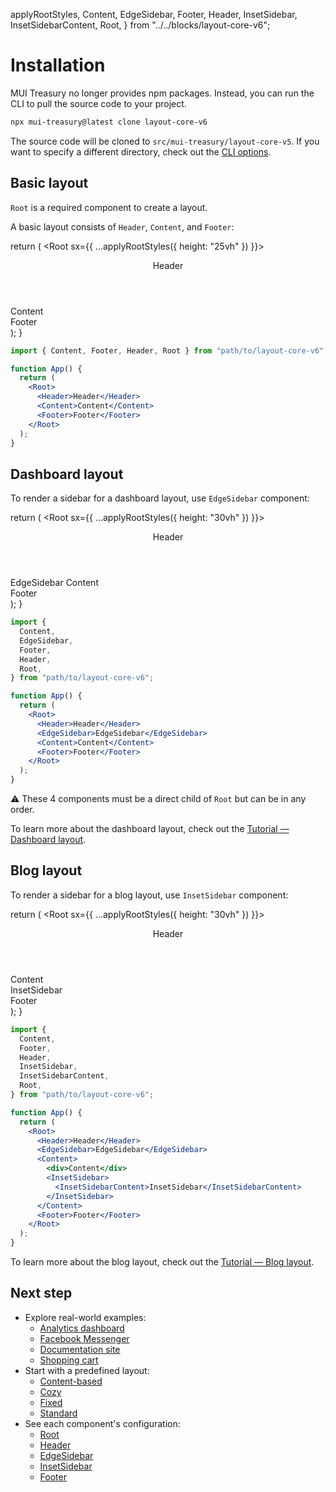   applyRootStyles,
  Content,
  EdgeSidebar,
  Footer,
  Header,
  InsetSidebar,
  InsetSidebarContent,
  Root,
} from "../../blocks/layout-core-v6";

<Meta title="Layout v6/Installation" />

# Installation

MUI Treasury no longer provides npm packages.
Instead, you can run the CLI to pull the source code to your project.

```sh
npx mui-treasury@latest clone layout-core-v6
```

The source code will be cloned to `src/mui-treasury/layout-core-v5`.
If you want to specify a different directory, check out the [CLI options](/docs/cli--docs#clone).

## Basic layout

`Root` is a required component to create a layout.

A basic layout consists of `Header`, `Content`, and `Footer`:

  return (
    <Root sx={{ ...applyRootStyles({ height: "25vh" }) }}>
      <Header className="px-2">Header</Header>
      <Content className="p-2">Content</Content>
      <Footer className="p-2">Footer</Footer>
    </Root>
  );
}

<section className="demo-container">
  <Demo />
</section>

```jsx
import { Content, Footer, Header, Root } from "path/to/layout-core-v6";

function App() {
  return (
    <Root>
      <Header>Header</Header>
      <Content>Content</Content>
      <Footer>Footer</Footer>
    </Root>
  );
}
```

## Dashboard layout

To render a sidebar for a dashboard layout, use `EdgeSidebar` component:

  return (
    <Root sx={{ ...applyRootStyles({ height: "30vh" }) }}>
      <Header className="p-2">Header</Header>
      <EdgeSidebar className="p-2">EdgeSidebar</EdgeSidebar>
      <Content className="p-2">Content</Content>
      <Footer className="p-2">Footer</Footer>
    </Root>
  );
}

<section className="demo-container">
  <Demo2 />
</section>

```jsx
import {
  Content,
  EdgeSidebar,
  Footer,
  Header,
  Root,
} from "path/to/layout-core-v6";

function App() {
  return (
    <Root>
      <Header>Header</Header>
      <EdgeSidebar>EdgeSidebar</EdgeSidebar>
      <Content>Content</Content>
      <Footer>Footer</Footer>
    </Root>
  );
}
```

⚠️ These 4 components must be a direct child of `Root` but can be in any order.

To learn more about the dashboard layout, check out the [Tutorial — Dashboard layout]().

## Blog layout

To render a sidebar for a blog layout, use `InsetSidebar` component:

  return (
    <Root sx={{ ...applyRootStyles({ height: "30vh" }) }}>
      <Header className="p-2">Header</Header>
      <Content className="p-2">
        <div>Content</div>
        <InsetSidebar>
          <InsetSidebarContent>
            <div className="p-2">InsetSidebar</div>
          </InsetSidebarContent>
        </InsetSidebar>
      </Content>
      <Footer className="p-2">Footer</Footer>
    </Root>
  );
}

<section className="demo-container">
  <Demo3 />
</section>

```jsx
import {
  Content,
  Footer,
  Header,
  InsetSidebar,
  InsetSidebarContent,
  Root,
} from "path/to/layout-core-v6";

function App() {
  return (
    <Root>
      <Header>Header</Header>
      <EdgeSidebar>EdgeSidebar</EdgeSidebar>
      <Content>
        <div>Content</div>
        <InsetSidebar>
          <InsetSidebarContent>InsetSidebar</InsetSidebarContent>
        </InsetSidebar>
      </Content>
      <Footer>Footer</Footer>
    </Root>
  );
}
```

To learn more about the blog layout, check out the [Tutorial — Blog layout]().

## Next step

- Explore real-world examples:
  - [Analytics dashboard](/story/layout-v6-app-analytics--analytics)
  - [Facebook Messenger](/story/layout-v6-app-messenger--messenger)
  - [Documentation site](/story/layout-v6-app-reactlegacy--react-legacy)
  - [Shopping cart](/story/layout-v6-app-shoppingcart--shopping-cart)
- Start with a predefined layout:
  - [Content-based](/story/layout-v6-preset-contentbased--content-based)
  - [Cozy](/story/layout-v6-preset-cozy--cozy)
  - [Fixed](/story/layout-v6-preset-fixed--fixed)
  - [Standard](/story/layout-v6-preset-standard--standard)
- See each component's configuration:
  - [Root](/docs/layout-v6-configuration-root--docs)
  - [Header](/docs/layout-v6-configuration-header--docs)
  - [EdgeSidebar](/docs/layout-v6-configuration-edge-sidebar--docs)
  - [InsetSidebar](/docs/layout-v6-configuration-inset-sidebar--docs)
  - [Footer](/docs/layout-v6-configuration-footer--docs)
